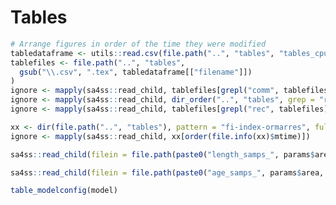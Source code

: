 \clearpage
<!--
to do onboarding sa4ss - move this to sa4ss.sty so everyone's figures hold their order
https://stackoverflow.com/questions/29696172/how-to-hold-figure-position-with-figure-caption-in-pdf-output-of-knitr
-->
\floatplacement{table}{H}
# Tables

<!-- Need tab:management-refpoints
label = "tab:management-refpoints",
caption = "Recent trends in landings and total catch (mt) relative to management guidelines. Total dead catch represents the total landings plus the model estimated dead discard biomass. Note that the model estimated total dead catch may not be the same as the \gls{wcgop} estimates of total mortality [@somers2017], which are the "official" records for determining whether the \gls{acl} has been exceeded."
-->

```r
# Arrange figures in order of the time they were modified
tabledataframe <- utils::read.csv(file.path("..", "tables", "tables_cpue.csv"))
tablefiles <- file.path("..", "tables",
  gsub("\\.csv", ".tex", tabledataframe[["filename"]])
)
ignore <- mapply(sa4ss::read_child, tablefiles[grepl("comm", tablefiles)])
ignore <- mapply(sa4ss::read_child, dir_order("..", "tables", grep = "reccpuewa"))
ignore <- mapply(sa4ss::read_child, tablefiles[grepl("rec", tablefiles)])
```

```r
xx <- dir(file.path("..", "tables"), pattern = "fi-index-ormarres", full.names= TRUE)
ignore <- mapply(sa4ss::read_child, xx[order(file.info(xx)$mtime)])
```

<!-- Sample size tables -->
```r

sa4ss::read_child(filein = file.path(paste0("length_samps_", params$area, ".tex")))

sa4ss::read_child(filein = file.path(paste0("age_samps_", params$area, ".tex")))
```

<!-- ====================================================================== -->
<!-- 30model tables -->
<!-- ====================================================================== -->
```r
table_modelconfig(model)
```
